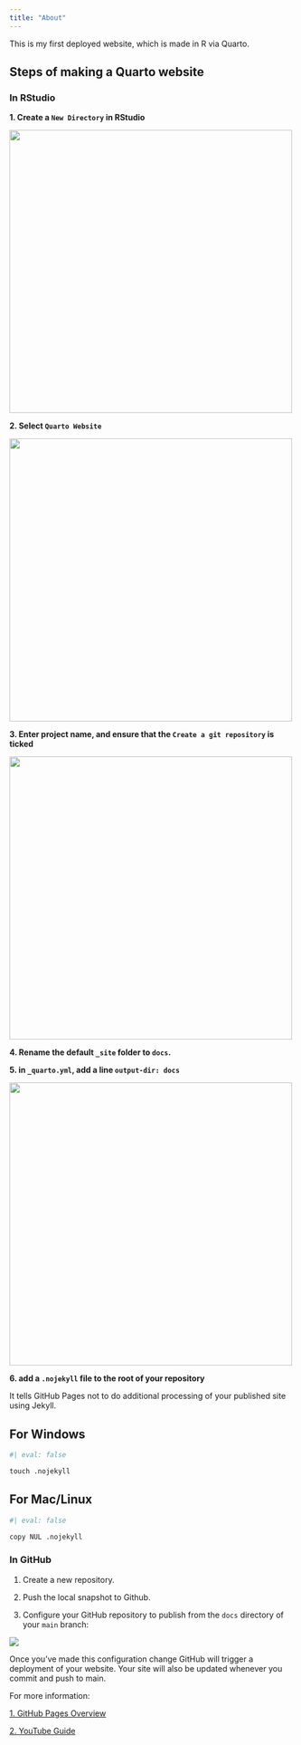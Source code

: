 ```yaml
---
title: "About"
---
```


This is my first deployed website, which is made in R via Quarto.


## Steps of making a Quarto website


### In RStudio

**1. Create a `New Directory` in RStudio**

![](img/rstudio_1.png){width=500}


**2. Select `Quarto Website`**

![](img/rstudio_2.png){width=500 fig-align="left"}


**3. Enter project name, and ensure that the `Create a git repository` is ticked**

![](img/rstudio_3.png){width=500 fig-align="left"}


**4. Rename the default `_site` folder to `docs`.**


**5. in `_quarto.yml`, add a line `output-dir: docs`**

![](img/rstudio_4.png){width=500 fig-align="left"}


**6. add a `.nojekyll` file to the root of your repository**

It tells GitHub Pages not to do additional processing of your published site using Jekyll.

::: panel-tabset

## For Windows

```r
#| eval: false

touch .nojekyll
```


## For Mac/Linux

```r
#| eval: false

copy NUL .nojekyll
```

:::


### In GitHub

1. Create a new repository.

2. Push the local snapshot to Github.

3. Configure your GitHub repository to publish from the `docs` directory of your `main` branch:

![](img/github_1.png)


Once you’ve made this configuration change GitHub will trigger a deployment of your website. Your site will also be updated whenever you commit and push to main.

For more information:

[1. GitHub Pages Overview](https://quarto.org/docs/publishing/github-pages.html)

[2. YouTube Guide](https://www.youtube.com/watch?v=uimdXPZc40I)